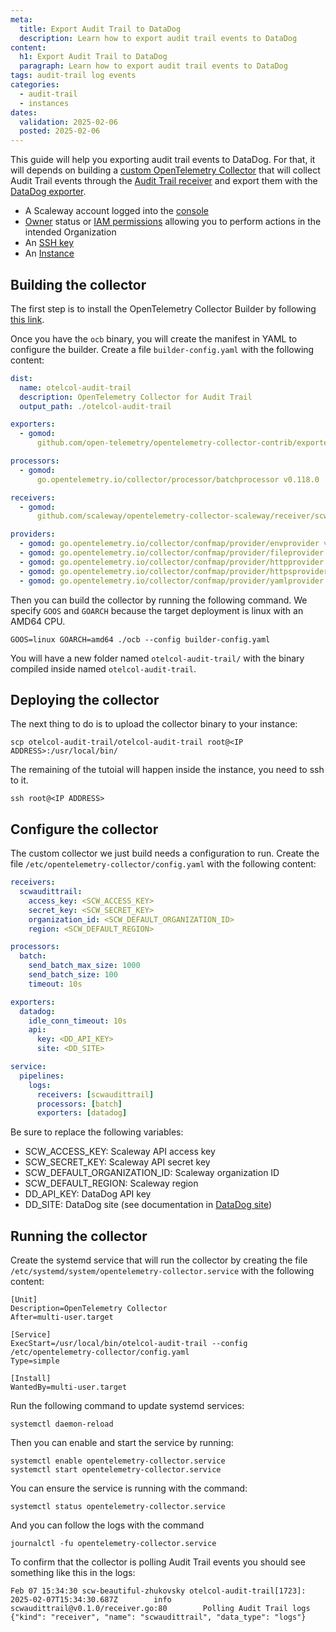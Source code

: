```yaml
---
meta:
  title: Export Audit Trail to DataDog
  description: Learn how to export audit trail events to DataDog
content:
  h1: Export Audit Trail to DataDog
  paragraph: Learn how to export audit trail events to DataDog
tags: audit-trail log events
categories:
  - audit-trail
  - instances
dates:
  validation: 2025-02-06
  posted: 2025-02-06
---
```


This guide will help you exporting audit trail events to DataDog. For that, it will depends on building a [custom OpenTelemetry Collector](https://opentelemetry.io/docs/collector/custom-collector/) that will collect Audit Trail events through the [Audit Trail receiver](https://github.com/scaleway/opentelemetry-collector-scaleway/tree/main/receiver/scwaudittrail) and export them with the [DataDog exporter](https://github.com/open-telemetry/opentelemetry-collector-contrib/tree/main/exporter/datadogexporter).

<Macro id="requirements" />

- A Scaleway account logged into the [console](https://console.scaleway.com)
- [Owner](/iam/concepts/#owner) status or [IAM permissions](/iam/concepts/#permission) allowing you to perform actions in the intended Organization
- An [SSH key](/organizations-and-projects/how-to/create-ssh-key/)
- An [Instance](/instances/how-to/create-an-instance/)

## Building the collector

The first step is to install the OpenTelemetry Collector Builder by following [this link](https://opentelemetry.io/docs/collector/custom-collector/#step-1---install-the-builder).

Once you have the `ocb` binary, you will create the manifest in YAML to configure the builder. Create a file `builder-config.yaml` with the following content:

```yaml
dist:
  name: otelcol-audit-trail
  description: OpenTelemetry Collector for Audit Trail
  output_path: ./otelcol-audit-trail

exporters:
  - gomod:
      github.com/open-telemetry/opentelemetry-collector-contrib/exporter/datadogexporter v0.118.0

processors:
  - gomod:
      go.opentelemetry.io/collector/processor/batchprocessor v0.118.0

receivers:
  - gomod:
      github.com/scaleway/opentelemetry-collector-scaleway/receiver/scwaudittrail v0.1.0

providers:
  - gomod: go.opentelemetry.io/collector/confmap/provider/envprovider v1.24.0
  - gomod: go.opentelemetry.io/collector/confmap/provider/fileprovider v1.24.0
  - gomod: go.opentelemetry.io/collector/confmap/provider/httpprovider v1.24.0
  - gomod: go.opentelemetry.io/collector/confmap/provider/httpsprovider v1.24.0
  - gomod: go.opentelemetry.io/collector/confmap/provider/yamlprovider v1.24.0
```

Then you can build the collector by running the following command. We specify `GOOS` and `GOARCH` because the target deployment is linux with an AMD64 CPU.

```
GOOS=linux GOARCH=amd64 ./ocb --config builder-config.yaml
```

You will have a new folder named `otelcol-audit-trail/` with the binary compiled inside named `otelcol-audit-trail`.

## Deploying the collector

The next thing to do is to upload the collector binary to your instance:

```
scp otelcol-audit-trail/otelcol-audit-trail root@<IP ADDRESS>:/usr/local/bin/
```

The remaining of the tutoial will happen inside the instance, you need to ssh to it.

```
ssh root@<IP ADDRESS>
```

## Configure the collector

The custom collector we just build needs a configuration to run. Create the file `/etc/opentelemetry-collector/config.yaml` with the following content:

```yaml
receivers:
  scwaudittrail:
    access_key: <SCW_ACCESS_KEY>
    secret_key: <SCW_SECRET_KEY>
    organization_id: <SCW_DEFAULT_ORGANIZATION_ID>
    region: <SCW_DEFAULT_REGION>

processors:
  batch:
    send_batch_max_size: 1000
    send_batch_size: 100
    timeout: 10s

exporters:
  datadog:
    idle_conn_timeout: 10s
    api:
      key: <DD_API_KEY>
      site: <DD_SITE>

service:
  pipelines:
    logs:
      receivers: [scwaudittrail]
      processors: [batch]
      exporters: [datadog]
```

Be sure to replace the following variables:
- SCW_ACCESS_KEY: Scaleway API access key
- SCW_SECRET_KEY: Scaleway API secret key
- SCW_DEFAULT_ORGANIZATION_ID: Scaleway organization ID
- SCW_DEFAULT_REGION: Scaleway region
- DD_API_KEY: DataDog API key
- DD_SITE: DataDog site (see documentation in [DataDog site](https://docs.datadoghq.com/getting_started/site/#access-the-datadog-site))

## Running the collector

Create the systemd service that will run the collector by creating the file `/etc/systemd/system/opentelemetry-collector.service` with the following content:

```
[Unit]
Description=OpenTelemetry Collector
After=multi-user.target

[Service]
ExecStart=/usr/local/bin/otelcol-audit-trail --config /etc/opentelemetry-collector/config.yaml
Type=simple

[Install]
WantedBy=multi-user.target
```

Run the following command to update systemd services:

```
systemctl daemon-reload
```

Then you can enable and start the service by running:

```
systemctl enable opentelemetry-collector.service
systemctl start opentelemetry-collector.service
```

You can ensure the service is running with the command:

```
systemctl status opentelemetry-collector.service
```

And you can follow the logs with the command

```
journalctl -fu opentelemetry-collector.service
```

To confirm that the collector is polling Audit Trail events you should see something like this in the logs:

```
Feb 07 15:34:30 scw-beautiful-zhukovsky otelcol-audit-trail[1723]: 2025-02-07T15:34:30.687Z        info        scwaudittrail@v0.1.0/receiver.go:80        Polling Audit Trail logs        {"kind": "receiver", "name": "scwaudittrail", "data_type": "logs"}
```
